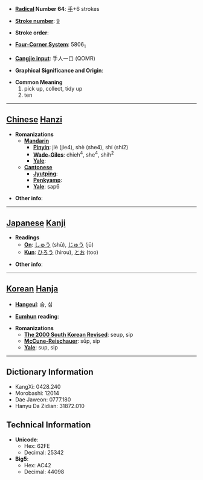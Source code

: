 * '''[[Wiktionary:Chinese radical index| Radical]] Number 64''': [[Wiktionary:Chinese radical index 手|手]]+6 strokes

* '''[[Wiktionary:Chinese total strokes index|Stroke number]]''': [[Wiktionary:Chinese total strokes index 9|9]]

* '''Stroke order''': 

* '''[[Wiktionary:Chinese four corner index|Four-Corner System]]''': 5806<sub>1</sub>

* '''[[Wiktionary:Chinese Cangjie index|Cangjie input]]''': 手人一口 (QOMR)

* '''Graphical Significance and Origin''': 

* '''Common Meaning'''
*#pick up, collect, tidy up
*# ten


----

== [[Chinese]] [[Hanzi]] ==

* '''Romanizations'''
** '''[[Mandarin]]'''
*** '''[[Pinyin]]''': jiè (jie4), shè (she4), shí (shi2)
*** '''[[Wade-Giles]]''': chieh<sup>4</sup>, she<sup>4</sup>, shih<sup>2</sup>
*** '''[[Yale]]''': 
** '''[[Cantonese]]'''
*** '''[[Jyutping]]''':
*** '''[[Penkyamp]]''': 
*** '''[[Yale]]''': sap6

* '''Other info''': 

----

== [[Japanese]] [[Kanji]] ==

* '''Readings'''
** '''[[On]]''': [[しゅう]] (shū), [[じゅう]] (jū)
** '''[[Kun]]''': [[ひろう]] (hirou), [[とお]] (too)

* '''Other info''':  

----

== [[Korean]] [[Hanja]] ==

* '''[[Hangeul]]''': 습, 십

* '''[[Eumhun]] reading''': 

* '''Romanizations'''
** '''[[The 2000 South Korean Revised Romanization|The 2000 South Korean Revised]]''': seup, sip
** '''[[McCune-Reischauer]]''': sŭp, sip
** '''[[Yale]]''': sup, sip

----

== Dictionary Information ==

* KangXi: 0428.240
* Morobashi: 12014
* Dae Jaweon: 0777.180
* Hanyu Da Zidian: 31872.010

== Technical Information ==

* '''Unicode''':
** Hex: 62FE
** Decimal: 25342
* '''Big5''':
** Hex: AC42
** Decimal: 44098
